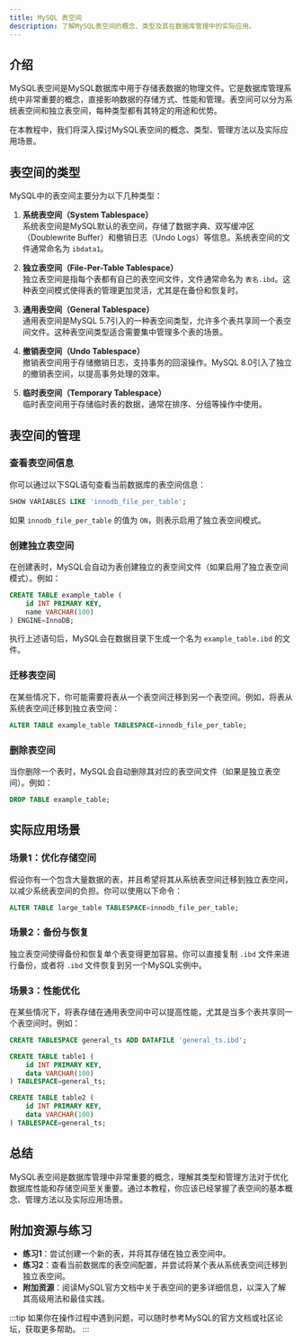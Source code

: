 ```yaml
---
title: MySQL 表空间
description: 了解MySQL表空间的概念、类型及其在数据库管理中的实际应用。
---
```


## 介绍

MySQL表空间是MySQL数据库中用于存储表数据的物理文件。它是数据库管理系统中非常重要的概念，直接影响数据的存储方式、性能和管理。表空间可以分为系统表空间和独立表空间，每种类型都有其特定的用途和优势。

在本教程中，我们将深入探讨MySQL表空间的概念、类型、管理方法以及实际应用场景。

## 表空间的类型

MySQL中的表空间主要分为以下几种类型：

1. **系统表空间（System Tablespace）**  
   系统表空间是MySQL默认的表空间，存储了数据字典、双写缓冲区（Doublewrite Buffer）和撤销日志（Undo Logs）等信息。系统表空间的文件通常命名为 `ibdata1`。

2. **独立表空间（File-Per-Table Tablespace）**  
   独立表空间是指每个表都有自己的表空间文件，文件通常命名为 `表名.ibd`。这种表空间模式使得表的管理更加灵活，尤其是在备份和恢复时。

3. **通用表空间（General Tablespace）**  
   通用表空间是MySQL 5.7引入的一种表空间类型，允许多个表共享同一个表空间文件。这种表空间类型适合需要集中管理多个表的场景。

4. **撤销表空间（Undo Tablespace）**  
   撤销表空间用于存储撤销日志，支持事务的回滚操作。MySQL 8.0引入了独立的撤销表空间，以提高事务处理的效率。

5. **临时表空间（Temporary Tablespace）**  
   临时表空间用于存储临时表的数据，通常在排序、分组等操作中使用。

## 表空间的管理

### 查看表空间信息

你可以通过以下SQL语句查看当前数据库的表空间信息：

```sql
SHOW VARIABLES LIKE 'innodb_file_per_table';
```

如果 `innodb_file_per_table` 的值为 `ON`，则表示启用了独立表空间模式。

### 创建独立表空间

在创建表时，MySQL会自动为表创建独立的表空间文件（如果启用了独立表空间模式）。例如：

```sql
CREATE TABLE example_table (
    id INT PRIMARY KEY,
    name VARCHAR(100)
) ENGINE=InnoDB;
```

执行上述语句后，MySQL会在数据目录下生成一个名为 `example_table.ibd` 的文件。

### 迁移表空间

在某些情况下，你可能需要将表从一个表空间迁移到另一个表空间。例如，将表从系统表空间迁移到独立表空间：

```sql
ALTER TABLE example_table TABLESPACE=innodb_file_per_table;
```

### 删除表空间

当你删除一个表时，MySQL会自动删除其对应的表空间文件（如果是独立表空间）。例如：

```sql
DROP TABLE example_table;
```

## 实际应用场景

### 场景1：优化存储空间

假设你有一个包含大量数据的表，并且希望将其从系统表空间迁移到独立表空间，以减少系统表空间的负担。你可以使用以下命令：

```sql
ALTER TABLE large_table TABLESPACE=innodb_file_per_table;
```

### 场景2：备份与恢复

独立表空间使得备份和恢复单个表变得更加容易。你可以直接复制 `.ibd` 文件来进行备份，或者将 `.ibd` 文件恢复到另一个MySQL实例中。

### 场景3：性能优化

在某些情况下，将表存储在通用表空间中可以提高性能，尤其是当多个表共享同一个表空间时。例如：

```sql
CREATE TABLESPACE general_ts ADD DATAFILE 'general_ts.ibd';

CREATE TABLE table1 (
    id INT PRIMARY KEY,
    data VARCHAR(100)
) TABLESPACE=general_ts;

CREATE TABLE table2 (
    id INT PRIMARY KEY,
    data VARCHAR(100)
) TABLESPACE=general_ts;
```

## 总结

MySQL表空间是数据库管理中非常重要的概念，理解其类型和管理方法对于优化数据库性能和存储空间至关重要。通过本教程，你应该已经掌握了表空间的基本概念、管理方法以及实际应用场景。

## 附加资源与练习

- **练习1**：尝试创建一个新的表，并将其存储在独立表空间中。
- **练习2**：查看当前数据库的表空间配置，并尝试将某个表从系统表空间迁移到独立表空间。
- **附加资源**：阅读MySQL官方文档中关于表空间的更多详细信息，以深入了解其高级用法和最佳实践。

:::tip
如果你在操作过程中遇到问题，可以随时参考MySQL的官方文档或社区论坛，获取更多帮助。
:::